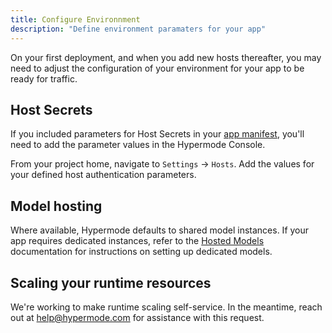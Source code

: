 ```yaml
---
title: Configure Environnment
description: "Define environment paramaters for your app"
---
```


On your first deployment, and when you add new hosts thereafter, you may need to adjust the configuration of your environment for your app to be ready for traffic.

## Host Secrets

If you included parameters for Host Secrets in your [app manifest](/modus/app-manifest), you'll need to add the parameter values in the Hypermode Console.

From your project home, navigate to `Settings` -> `Hosts`. Add the values for your defined host authentication parameters.

## Model hosting

Where available, Hypermode defaults to shared model instances. If your app requires dedicated instances, refer to the [Hosted Models](/modus/hosted-models) documentation for instructions on setting up dedicated models.

## Scaling your runtime resources

We're working to make runtime scaling self-service. In the meantime, reach out at [help@hypermode.com](mailto:help@hypermode.com) for assistance with this request.
